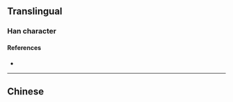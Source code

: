 {{character info/new}}
{{also|灔|灧|灩}}
==Translingual==

===Han character===
{{Han char|rn=85|rad=水|as=10|sn=13|four=|canj=EQJU|ids=⿰氵艳}}

====References====
* {{Han ref|kx=0643.241|hdz=31692.010|uh=6EDF|ud=28383}}

----

==Chinese==
{{zh-see|灩}}